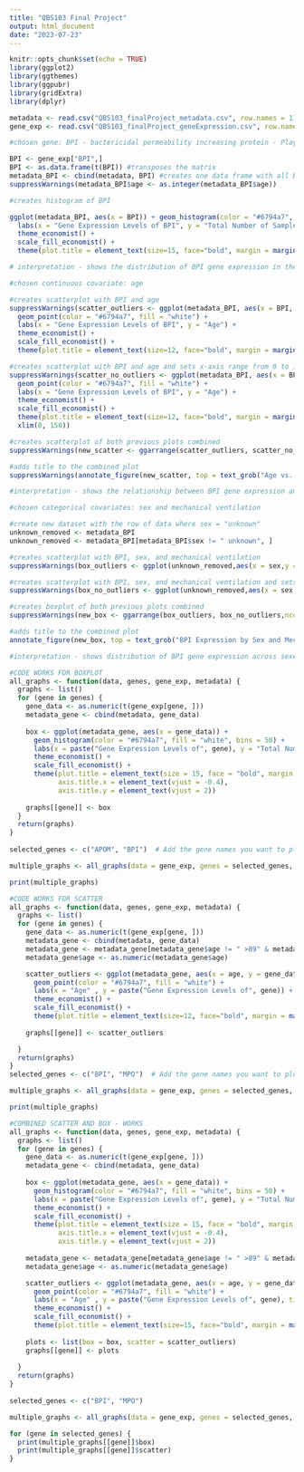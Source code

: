 ```yaml
---
title: "QBS103 Final Project"
output: html_document
date: "2023-07-23"
---
```


```r
knitr::opts_chunk$set(echo = TRUE)
library(ggplot2)
library(ggthemes)
library(ggpubr)
library(gridExtra)
library(dplyr)
```

```r
metadata <- read.csv("QBS103_finalProject_metadata.csv", row.names = 1)
gene_exp <- read.csv("QBS103_finalProject_geneExpression.csv", row.names = 1)
```


```r
#chosen gene: BPI - bactericidal permeability increasing protein - Plays a role in the immune response against bacterial infections, can kill the bacterial by targeting their cell membrane and can also increase permeability of cell membranes, encodes a lipopolysaccharide binding protein and helps with regulating inflammatory responses - information from https://www.ncbi.nlm.nih.gov/gene/671#summary

BPI <- gene_exp["BPI",]
BPI <- as.data.frame(t(BPI)) #transposes the matrix
metadata_BPI <- cbind(metadata, BPI) #creates one data frame with all BPI data
suppressWarnings(metadata_BPI$age <- as.integer(metadata_BPI$age))
```

```r
#creates histogram of BPI

ggplot(metadata_BPI, aes(x = BPI)) + geom_histogram(color = "#6794a7", fill = "white", bins = 50) + 
  labs(x = "Gene Expression Levels of BPI", y = "Total Number of Samples", title = "Distribution of Gene Expression Levels for BPI") + 
  theme_economist() + 
  scale_fill_economist() + 
  theme(plot.title = element_text(size=15, face="bold", margin = margin(10, 0, 10, 0), hjust = (0.5)), axis.title.x = element_text(vjust=-0.40), axis.title.y= element_text(vjust=2 ))

# interpretation - shows the distribution of BPI gene expression in the samples. there are more studies with lower gene expression levels of BPI with a smaller amount of samples showing higher levels of expression levels. the majority of samples are seen below the threshold of 200.
```

```r
#chosen continuous covariate: age

#creates scatterplot with BPI and age
suppressWarnings(scatter_outliers <- ggplot(metadata_BPI, aes(x = BPI, y = age)) + 
  geom_point(color = "#6794a7", fill = "white") + 
  labs(x = "Gene Expression Levels of BPI", y = "Age") + 
  theme_economist() + 
  scale_fill_economist() + 
  theme(plot.title = element_text(size=12, face="bold", margin = margin(10, 0, 10, 0)), axis.title.x = element_text(vjust=-0.40), axis.title.y= element_text(vjust=2)))

#creates scatterplot with BPI and age and sets x-axis range from 0 to 150 for easier viewing
suppressWarnings(scatter_no_outliers <- ggplot(metadata_BPI, aes(x = BPI, y = age)) + 
  geom_point(color = "#6794a7", fill = "white") + 
  labs(x = "Gene Expression Levels of BPI", y = "Age") + 
  theme_economist() + 
  scale_fill_economist() + 
  theme(plot.title = element_text(size=12, face="bold", margin = margin(10, 0, 10, 0)), axis.title.x = element_text(vjust=-0.40), axis.title.y= element_text(vjust=2)) + 
  xlim(0, 150))

#creates scatterplot of both previous plots combined
suppressWarnings(new_scatter <- ggarrange(scatter_outliers, scatter_no_outliers,ncol=2, labels = c("A: Outliers Included", "B: Outliers Excluded"))) 

#adds title to the combined plot
suppressWarnings(annotate_figure(new_scatter, top = text_grob("Age vs. Gene Expression Levels of BPI", color = "#6794a7", face = "bold", size = 14)))

#interpretation - shows the relationship between BPI gene expression and ages of individuals sampled. there is not necessarily a clear relationship that can be observed in this graph without further analysis. the points seem to be clustered towards the lower gene expression levels around ages 50-85.
```

```r
#chosen categorical covariates: sex and mechanical ventilation

#create new dataset with the row of data where sex = "unknown"
unknown_removed <- metadata_BPI
unknown_removed <- metadata_BPI[metadata_BPI$sex != " unknown", ]

#creates scatterplot with BPI, sex, and mechanical ventilation
suppressWarnings(box_outliers <- ggplot(unknown_removed,aes(x = sex,y = BPI, color = mechanical_ventilation)) + geom_boxplot() + scale_x_discrete(labels = c("Female", "Male")) + labs(x = "Sex", y = "Gene Expression Levels of BPI", color = "Mechanical Ventilation") + theme_economist() + scale_color_manual(values = c('#014d64','#6794a7')) + theme(plot.title = element_text(size=15, face="bold", margin = margin(10, 0, 10, 0), hjust = (0.5)), axis.title.x = element_text(vjust=-0.40), axis.title.y= element_text(vjust=2))) 

#creates scatterplot with BPI, sex, and mechanical ventilation and sets y-axis range from 0 to 200 for easier viewing
suppressWarnings(box_no_outliers <- ggplot(unknown_removed,aes(x = sex,y = BPI, color = mechanical_ventilation)) + geom_boxplot() + scale_x_discrete(labels = c("Female", "Male")) + labs(x = "Sex", y = "Gene Expression Levels of BPI", color = "Mechanical Ventilation") + theme_economist() + scale_color_manual(values = c('#014d64','#6794a7')) + theme(plot.title = element_text(size=15, face="bold", margin = margin(10, 0, 10, 0), hjust = (0.5)), axis.title.x = element_text(vjust=-0.40), axis.title.y= element_text(vjust=2)) + ylim(0, 200))

#creates boxplot of both previous plots combined
suppressWarnings(new_box <- ggarrange(box_outliers, box_no_outliers,ncol=2, labels = c("A: Outliers Included", "B: Outliers Excluded")))

#adds title to the combined plot
annotate_figure(new_box, top = text_grob("BPI Expression by Sex and Mechanical Ventilation", color = "#6794a7", face = "bold", size = 14))

#interpretation - shows distribution of BPI gene expression across sexes and ventilation categories. from the graph on the right, we can see that the samples with mechanical ventilation have a higher mean gene expression level. this is true for both males and females. the mechanical ventilation groups have a higher iqr when compared to the groups without mechanical ventilation. the females from the study seem to have a higher mean gene expression level than the males.
```


```r
#CODE WORKS FOR BOXPLOT 
all_graphs <- function(data, genes, gene_exp, metadata) {
  graphs <- list()
  for (gene in genes) {
    gene_data <- as.numeric(t(gene_exp[gene, ]))
    metadata_gene <- cbind(metadata, gene_data)
    
    box <- ggplot(metadata_gene, aes(x = gene_data)) +
      geom_histogram(color = "#6794a7", fill = "white", bins = 50) + 
      labs(x = paste("Gene Expression Levels of", gene), y = "Total Number of Samples", title = paste("Distribution of Gene Expression Levels for", gene)) + 
      theme_economist() + 
      scale_fill_economist() + 
      theme(plot.title = element_text(size = 15, face = "bold", margin = margin(10, 0, 10, 0), hjust = 0.5),
            axis.title.x = element_text(vjust = -0.4),
            axis.title.y = element_text(vjust = 2))
    
    graphs[[gene]] <- box
  }
  return(graphs)
}
  
selected_genes <- c("APOM", "BPI")  # Add the gene names you want to plot

multiple_graphs <- all_graphs(data = gene_exp, genes = selected_genes, gene_exp = gene_exp, metadata = metadata)

print(multiple_graphs)

```


```r
#CODE WORKS FOR SCATTER
all_graphs <- function(data, genes, gene_exp, metadata) {
  graphs <- list()
  for (gene in genes) {
    gene_data <- as.numeric(t(gene_exp[gene, ]))
    metadata_gene <- cbind(metadata, gene_data)
    metadata_gene <- metadata_gene[metadata_gene$age != " >89" & metadata_gene$age != " :" & metadata_gene$age != "NA", ]
    metadata_gene$age <- as.numeric(metadata_gene$age)

    scatter_outliers <- ggplot(metadata_gene, aes(x = age, y = gene_data)) + 
      geom_point(color = "#6794a7", fill = "white") + 
      labs(x = "Age" , y = paste("Gene Expression Levels of", gene)) + 
      theme_economist() + 
      scale_fill_economist() + 
      theme(plot.title = element_text(size=12, face="bold", margin = margin(10, 0, 10, 0)), axis.title.x = element_text(vjust=-0.40), axis.title.y= element_text(vjust=2)) + scale_x_continuous(breaks = seq(0, 100, by = 10)) + scale_y_continuous(breaks = seq(0, 500, by = 50))
    
    graphs[[gene]] <- scatter_outliers

  }
  return(graphs)
}
selected_genes <- c("BPI", "MPO")  # Add the gene names you want to plot

multiple_graphs <- all_graphs(data = gene_exp, genes = selected_genes, gene_exp = gene_exp, metadata = metadata)

print(multiple_graphs)

```

```r
#COMBINED SCATTER AND BOX - WORKS
all_graphs <- function(data, genes, gene_exp, metadata) {
  graphs <- list()
  for (gene in genes) {
    gene_data <- as.numeric(t(gene_exp[gene, ]))
    metadata_gene <- cbind(metadata, gene_data)
    
    box <- ggplot(metadata_gene, aes(x = gene_data)) +
      geom_histogram(color = "#6794a7", fill = "white", bins = 50) + 
      labs(x = paste("Gene Expression Levels of", gene), y = "Total Number of Samples", title = paste("Distribution of Gene Expression Levels for", gene)) + 
      theme_economist() + 
      scale_fill_economist() + 
      theme(plot.title = element_text(size = 15, face = "bold", margin = margin(10, 0, 10, 0), hjust = 0.5),
            axis.title.x = element_text(vjust = -0.4),
            axis.title.y = element_text(vjust = 2))
    
    metadata_gene <- metadata_gene[metadata_gene$age != " >89" & metadata_gene$age != " :" & metadata_gene$age != "NA", ]
    metadata_gene$age <- as.numeric(metadata_gene$age)

    scatter_outliers <- ggplot(metadata_gene, aes(x = age, y = gene_data)) + 
      geom_point(color = "#6794a7", fill = "white") + 
      labs(x = "Age" , y = paste("Gene Expression Levels of", gene), title = paste("Age vs. Gene Expression Levels of", gene)) + 
      theme_economist() + 
      scale_fill_economist() + 
      theme(plot.title = element_text(size=15, face="bold", margin = margin(10, 0, 10, 0), hjust = 0.5), axis.title.x = element_text(vjust=-0.40), axis.title.y= element_text(vjust=2)) + scale_x_continuous(breaks = seq(0, 100, by = 10)) + scale_y_continuous(breaks = seq(0, 500, by = 50))
    
    plots <- list(box = box, scatter = scatter_outliers)
    graphs[[gene]] <- plots
    
  }
  return(graphs)
}
  
selected_genes <- c("BPI", "MPO")

multiple_graphs <- all_graphs(data = gene_exp, genes = selected_genes, gene_exp = gene_exp, metadata = metadata)

for (gene in selected_genes) {
  print(multiple_graphs[[gene]]$box)
  print(multiple_graphs[[gene]]$scatter)
}
```